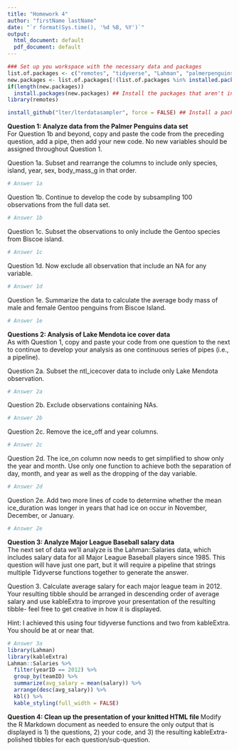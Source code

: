 ```yaml
---
title: "Homework 4"
author: "firstName lastName"
date: "`r format(Sys.time(), '%d %B, %Y')`"
output:
  html_document: default
  pdf_document: default
---
```

  
```r
### Set up you workspace with the necessary data and packages
list.of.packages <- c("remotes", "tidyverse", "Lahman", "palmerpenguins") ## Vector of required packages for the assignment
new.packages <- list.of.packages[!(list.of.packages %in% installed.packages()[, "Package"])] ## Check to see if these packages are installed
if(length(new.packages))
  install.packages(new.packages) ## Install the packages that aren't installed
library(remotes)

install_github("lter/lterdatasampler", force = FALSE) ## Install a package that isn't on CRAN
```


**Question 1: Analyze data from the Palmer Penguins data set**  
For Question 1b and beyond, copy and paste the code from the preceding question, add a pipe, then add your new code. No new variables should be assigned throughout Question 1.  

Question 1a. Subset and rearrange the columns to include only species, island, year, sex, body_mass_g in that order.  
```r
# Answer 1a

```

Question 1b. Continue to develop the code by subsampling 100 observations from the full data set.  
```r
# Answer 1b

```

Question 1c. Subset the observations to only include the Gentoo species from Biscoe island.     
```r
# Answer 1c

```

Question 1d. Now exclude all observation that include an NA for any variable.    
```r
# Answer 1d

```

Question 1e. Summarize the data to calculate the average body mass of male and female Gentoo penguins from Biscoe Island.     
```r
# Answer 1e

```



**Questions 2: Analysis of Lake Mendota ice cover data**  
As with Question 1, copy and paste your code from one question to the next to continue to develop your analysis as one continuous series of pipes (i.e., a pipeline).  

Question 2a. Subset the ntl_icecover data to include only Lake Mendota observation.   
```r
# Answer 2a

```

Question 2b. Exclude observations containing NAs.  
```r
# Answer 2b

```

Question 2c. Remove the ice_off and year columns.     
```r
# Answer 2c

```

Question 2d. The ice_on column now needs to get simplified to show only the year and month. Use only one function to achieve both the separation of day, month, and year as well as the dropping of the day variable.       
```r
# Answer 2d

```

Question 2e. Add two more lines of code to determine whether the mean ice_duration was longer in years that had ice on occur in November, December, or January.       
```r
# Answer 2e

```

**Question 3: Analyze Major League Baseball salary data **  
The next set of data we'll analyze is the Lahman::Salaries data, which includes salary data for all Major League Baseball players since 1985. This question will have just one part, but it will require a pipeline that strings multiple Tidyverse functions together to generate the answer.   

Question 3. Calculate average salary for each major league team in 2012. Your resulting tibble should be arranged in descending order of average salary and use kableExtra to improve your presentation of the resulting tibble- feel free to get creative in how it is displayed.   

Hint: I achieved this using four tidyverse functions and two from kableExtra. You should be at or near that.   
```r
# Answer 3a
library(Lahman)
library(kableExtra)
Lahman::Salaries %>%
  filter(yearID == 2012) %>%
  group_by(teamID) %>%
  summarize(avg_salary = mean(salary)) %>%
  arrange(desc(avg_salary)) %>% 
  kbl() %>% 
  kable_styling(full_width = FALSE)
```


**Question 4: Clean up the presentation of your knitted HTML file **
Modify the R Markdown document as needed to ensure the only output that is displayed is 1) the questions, 2) your code, and 3) the resulting kableExtra-polished tibbles for each question/sub-question.  